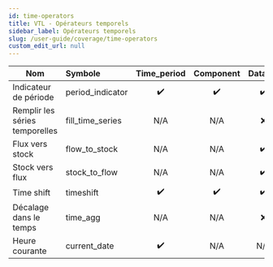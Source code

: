 ```yaml
---
id: time-operators
title: VTL - Opérateurs temporels
sidebar_label: Opérateurs temporels
slug: /user-guide/coverage/time-operators
custom_edit_url: null
---
```


| Nom                            | Symbole          |    Time_period     |     Component      |      Dataset       |
| ------------------------------ | :--------------- | :----------------: | :----------------: | :----------------: |
| Indicateur de période          | period_indicator | :heavy_check_mark: | :heavy_check_mark: | :heavy_check_mark: |
| Remplir les séries temporelles | fill_time_series |        N/A         |        N/A         |        :x:         |
| Flux vers stock                | flow_to_stock    |        N/A         |        N/A         | :heavy_check_mark: |
| Stock vers flux                | stock_to_flow    |        N/A         |        N/A         | :heavy_check_mark: |
| Time shift                     | timeshift        | :heavy_check_mark: | :heavy_check_mark: | :heavy_check_mark: |
| Décalage dans le temps         | time_agg         |        N/A         |        N/A         |        :x:         |
| Heure courante                 | current_date     | :heavy_check_mark: |        N/A         |        N/A         |
